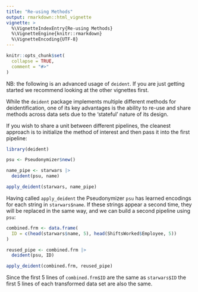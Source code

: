 ---
title: "Re-using Methods"
output: rmarkdown::html_vignette
vignette: >
  %\VignetteIndexEntry{Re-using Methods}
  %\VignetteEngine{knitr::rmarkdown}
  %\VignetteEncoding{UTF-8}
---

```{r, include = FALSE}
knitr::opts_chunk$set(
  collapse = TRUE,
  comment = "#>"
)
```

NB: the following is an advanced usage of `deident`.  If you are just getting started we recommend looking at the other vignettes first.

While the `deident` package implements multiple different methods for deidentification, one of its key advantages is the ability to re-use and share methods across data sets due to the 'stateful' nature of its design.

If you wish to share a unit between different pipelines, the cleanest approach is to initialize the method of interest and then pass it into the first pipeline:

```{r setup}
library(deident)

psu <- Pseudonymizer$new()

name_pipe <- starwars |>
  deident(psu, name)

apply_deident(starwars, name_pipe)
```

Having called `apply_deident` the Pseudonymizer `psu` has learned encodings for each string in `starwars$name`.  If these strings appear a second time, they will be replaced in the same way, and we can build a second pipeline using `psu`: 

``` {r}
combined.frm <- data.frame(
  ID = c(head(starwars$name, 5), head(ShiftsWorked$Employee, 5))
)

reused_pipe <- combined.frm |>
  deident(psu, ID)

apply_deident(combined.frm, reused_pipe)

```

Since the first 5 lines of `combined.frm$ID` are the same as `starwars$ID` the first 5 lines of each transformed data set are also the same.

